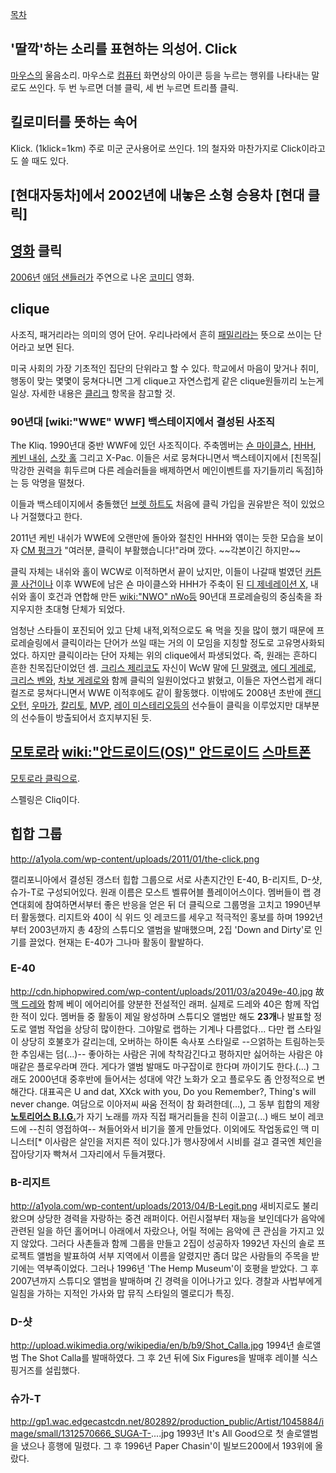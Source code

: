 [[목차]]
== '딸깍'하는 소리를 표현하는 의성어. Click ==
[[마우스]]의 울음소리. 마우스로 [[컴퓨터]] 화면상의 아이콘 등을 누르는 행위를 나타내는 말로도 쓰인다. 두 번 누르면 더블 클릭, 세 번 누르면 트리플 클릭.
== 킬로미터를 뜻하는 속어 ==
Klick. (1klick=1km) 주로 미군 군사용어로 쓰인다. 1의 철자와 마찬가지로 Click이라고도 쓸 때도 있다.
== [현대자동차]에서 2002년에 내놓은 소형 승용차 [현대 클릭] ==
== [[영화]] 클릭 ==
[[2006년]] [[애덤 샌들러]]가 주연으로 나온 [[코미디]] 영화.
== clique ==
사조직, 패거리라는 의미의 영어 단어. 우리나라에서 흔히 [[패밀리]]라는 뜻으로 쓰이는 단어라고 보면 된다.

미국 사회의 가장 기초적인 집단의 단위라고 할 수 있다. 학교에서 마음이 맞거나 취미,행동이 맞는 몇몇이 뭉쳐다니면 그게 clique고 자연스럽게 같은 clique원들끼리 노는게 일상. 자세한 내용은 [[클리크]] 항목을 참고할 것.
=== 90년대 [wiki:"WWE" WWF] 백스테이지에서 결성된 사조직 ===
The Kliq. 1990년대 중반 WWF에 있던 사조직이다. 주축멤버는 [[숀 마이클스]], [[HHH]], [[케빈 내쉬]], [[스캇 홀]] 그리고 X-Pac. 이들은 서로 뭉쳐다니면서 백스테이지에서 [친목질|막강한 권력을 휘두르며 다른 레슬러들을 배제하면서 메인이벤트를 자기들끼리 독점]하는 등 악명을 떨쳤다. 

이들과 백스테이지에서 충돌했던 [[브렛 하트]]도 처음에 클릭 가입을 권유받은 적이 있었으나 거절했다고 한다.

2011년 케빈 내쉬가 WWE에 오랜만에 돌아와 절친인 HHH와 엮이는 듯한 모습을 보이자 [[CM 펑크]]가 "여러분, 클릭이 부활했습니다!"라며 깠다. ~~각본이긴 하지만~~

클릭 자체는 내쉬와 홀이 WCW로 이적하면서 끝이 났지만, 이들이 나갈때 벌였던 [[커튼 콜 사건]]이나 이후 WWE에 남은 숀 마이클스와 HHH가 주축이 된 [[디 제네레이션 X]], 내쉬와 홀이 호건과 연합해 만든 [[wiki:"NWO" nWo]]등 90년대 프로레슬링의 중심축을 좌지우지한 초대형 단체가 되었다.

엄청난 스타들이 포진되어 있고 단체 내적,외적으로도 욕 먹을 짓을 많이 했기 때문에 프로레슬링에서 클릭이라는 단어가 쓰일 때는 거의 이 모임을 지칭할 정도로 고유명사화되었다. 하지만 클릭이라는 단어 자체는 위의 clique에서 파생되었다. 즉, 원래는 흔하디 흔한 친목집단이었던 셈. [[크리스 제리코]]도 자신이 WcW 말에 [[딘 말랭코]], [[에디 게레로]], [[크리스 벤와]], [[차보 게레로]]와 함께 클릭의 일원이었다고 밝혔고, 이들은 자연스럽게 래디컬즈로 뭉쳐다니면서 WWE 이적후에도 같이 활동했다. 이밖에도 2008년 초반에 [[랜디 오턴]], [[우마가]], [[칼리토]], [[MVP]], [[레이 미스테리오]]등의 선수들이 클릭을 이루었지만 대부분의 선수들이 방출되어서 흐지부지된 듯.

== [[모토로라]] [[wiki:"안드로이드(OS)" 안드로이드]] [[스마트폰]] ==

[[모토로라 클릭]]으로.

스펠링은 Cliq이다.
== 힙합 그룹 ==
http://a1yola.com/wp-content/uploads/2011/01/the-click.png

캘리포니아에서 결성된 갱스터 힙합 그룹으로 서로 사촌지간인 E-40, B-리지트, D-샷, 슈가-T로 구성되어있다. 원래 이름은 모스트 벨류어블 플레이어스이다. 멤버들이 랩 경연대회에 참여하면서부터 좋은 반응을 얻은 뒤 더 클릭으로 그룹명을 고치고 1990년부터 활동했다. 리지트와 40이 식 위드 잇 레코드를 세우고 적극적인 홍보를 하며 1992년부터 2003년까지 총 4장의 스튜디오 앨범을 발매했으며, 2집 'Down and Dirty'로 인기를 끌었다. 현재는 E-40가 그나마 활동이 활발하다. 
=== E-40 ===
http://cdn.hiphopwired.com/wp-content/uploads/2011/03/a2049e-40.jpg
故 [[맥 드레]]와 함께 베이 에어리어를 양분한 전설적인 래퍼. 실제로 드레와 40은 함께 작업한 적이 있다. 멤버들 중 활동이 제일 왕성하며 스튜디오 앨범만 해도 '''23개'''나 발표할 정도로 앨범 작업을 상당히 많이한다. 그야말로 랩하는 기계나 다름없다... 다만 랩 스타일이 상당히 호불호가 갈리는데, 오버하는 하이톤 속사포 스타일로 --으얽하는 트림하는듯한 추임새는 덤(...)-- 좋아하는 사람은 귀에 착착감긴다고 평하지만 싫어하는 사람은 야매같은 플로우라며 깐다. 게다가 앨범 발매도 마구잡이로 한다며 까이기도 한다.(...) 그래도 2000년대 중후반에 들어서는 성대에 약간 노화가 오고 플로우도 좀 안정적으로 변해간다. 대표곡은 U and dat, XXck with you, Do you Remember?, Thing's will never change. 여담으로 이아저씨 싸움 전적이 참 화려한데(...), 그 동부 힙합의 제왕 '''[[노토리어스 B.I.G.]]'''가 자기 노래를 까자 직접 패거리들을 친히 이끌고(...) 배드 보이 레코드에 --친히 영접하여-- 쳐들어와서 비기을 쫄게 만들었다. 이외에도 작업동료인 맥 미니스터[* 이사람은 살인을 저지른 적이 있다.]가 행사장에서 시비를 걸고 결국엔 체인을 잡아당기자 빡쳐서 그자리에서 두들겨팼다.
=== B-리지트 ===
http://a1yola.com/wp-content/uploads/2013/04/B-Legit.png
새비지로도 불리왔으며 상당한 경력을 자랑하는 중견 래퍼이다. 어린시절부터 재능을 보인데다가 음악에 관련된 일을 하던 홀어머니 아래에서 자랐으나, 어릴 적에는 음악에 큰 관심을 가지고 있지 않았다. 그러다 사촌들과 함께 그룹을 만들고 2집이 성공하자 1992년 자신의 솔로 프로젝트 앨범을 발표하여 서부 지역에서 이름을 알렸지만 좀더 많은 사람들의 주목을 받기에는 역부족이었다. 그러나 1996년 'The Hemp Museum'이 호평을 받았다. 그 후 2007년까지 스튜디오 앨범을 발매하며 긴 경력을 이어나가고 있다. 경찰과 사법부에게 일침을 가하는 지적인 가사와 맙 뮤직 스타일의 멜로디가 특징.
=== D-샷 ===
http://upload.wikimedia.org/wikipedia/en/b/b9/Shot_Calla.jpg
1994년 솔로앨범 The Shot Calla를 발매하였다. 그 후 2년 뒤에 Six Figures을 발매후 레이블 식스 핑거즈를 설립했다.
=== 슈가-T ===
http://gp1.wac.edgecastcdn.net/802892/production_public/Artist/1045884/image/small/1312570666_SUGA-T-....jpg
1993년 It's All Good으로 첫 솔로앨범을 냈으나 흥행에 밀렸다. 그 후 1996년 Paper Chasin'이 빌보드200에서 193위에 올랐다.
